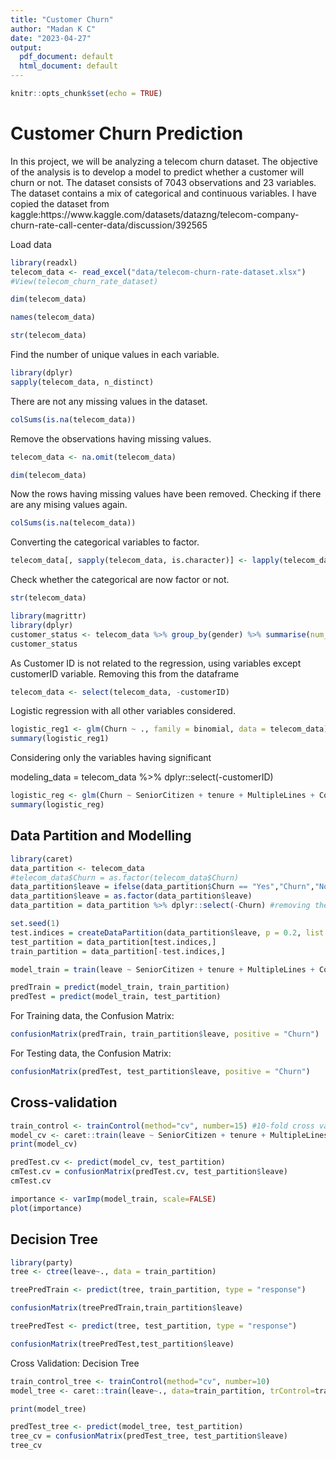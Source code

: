 ```yaml
---
title: "Customer Churn"
author: "Madan K C"
date: "2023-04-27"
output:
  pdf_document: default
  html_document: default
---
```


```r
knitr::opts_chunk$set(echo = TRUE)
```
# Customer Churn Prediction
In this project, we will be analyzing a telecom churn dataset. The objective of the analysis is to develop a model to predict whether a customer will churn or not. The dataset consists of 7043 observations and 23 variables. The dataset contains a mix of categorical and continuous variables.
I have copied the dataset from kaggle:https://www.kaggle.com/datasets/datazng/telecom-company-churn-rate-call-center-data/discussion/392565


Load data
```r
library(readxl)
telecom_data <- read_excel("data/telecom-churn-rate-dataset.xlsx")
#View(telecom_churn_rate_dataset)
```

```r
dim(telecom_data)
```

```r
names(telecom_data)
```


```r
str(telecom_data)
```

Find the number of unique values in each variable.
```r
library(dplyr)
sapply(telecom_data, n_distinct)
```


There are not any missing values in the dataset.
```r
colSums(is.na(telecom_data))
```


Remove the observations having missing values.
```r
telecom_data <- na.omit(telecom_data)
```


```r
dim(telecom_data)
```

Now the rows having missing values have been removed. 
Checking if there are any mising values again.
```r
colSums(is.na(telecom_data))
```


Converting the categorical variables to factor.
```r
telecom_data[, sapply(telecom_data, is.character)] <- lapply(telecom_data[, sapply(telecom_data, is.character)], factor)

```

Check whether the categorical are now factor or not.
```r
str(telecom_data)
```


```r
library(magrittr)
library(dplyr)
customer_status <- telecom_data %>% group_by(gender) %>% summarise(num_customers = n())
customer_status
```

As Customer ID is not related to the regression, using variables except customerID variable.
Removing this from the dataframe
```r
telecom_data <- select(telecom_data, -customerID)
```


Logistic regression with all other variables considered.
```r
logistic_reg1 <- glm(Churn ~ ., family = binomial, data = telecom_data)
summary(logistic_reg1)
```


Considering only the variables having significant

modeling_data = telecom_data %>% dplyr::select(-customerID)


```r
logistic_reg <- glm(Churn ~ SeniorCitizen + tenure + MultipleLines + Contract + PaperlessBilling + TotalCharges + numTechTickets, family = binomial, data = telecom_data)
summary(logistic_reg)
```


## Data Partition and Modelling
```r
library(caret)
data_partition <- telecom_data
#telecom_data$Churn = as.factor(telecom_data$Churn)
data_partition$leave = ifelse(data_partition$Churn == "Yes","Churn","Not")
data_partition$leave = as.factor(data_partition$leave)
data_partition = data_partition %>% dplyr::select(-Churn) #removing the column with numbers, otherwise the prediction is obvious

set.seed(1)
test.indices = createDataPartition(data_partition$leave, p = 0.2, list = FALSE) #classic 80/20 train-test partition
test_partition = data_partition[test.indices,]
train_partition = data_partition[-test.indices,]
```



```r
model_train = train(leave ~ SeniorCitizen + tenure + MultipleLines + Contract + PaperlessBilling + TotalCharges + numTechTickets, data = train_partition, method = "glm", family = binomial(link = "logit"))

predTrain = predict(model_train, train_partition)
predTest = predict(model_train, test_partition)
```

For Training data, the Confusion Matrix:
```r
confusionMatrix(predTrain, train_partition$leave, positive = "Churn")
```
For Testing data, the Confusion Matrix:
```r
confusionMatrix(predTest, test_partition$leave, positive = "Churn")

```

## Cross-validation

```r
train_control <- trainControl(method="cv", number=15) #10-fold cross validation
model_cv <- caret::train(leave ~ SeniorCitizen + tenure + MultipleLines + Contract + PaperlessBilling + TotalCharges + numTechTickets, data=train_partition, trControl=train_control, method = "glm", family = binomial(link = "logit"))
print(model_cv)
```

```r
predTest.cv <- predict(model_cv, test_partition)
cmTest.cv = confusionMatrix(predTest.cv, test_partition$leave)
cmTest.cv
```

```r
importance <- varImp(model_train, scale=FALSE)
plot(importance)
```

## Decision Tree

```r
library(party)
tree <- ctree(leave~., data = train_partition)
```

```r
treePredTrain <- predict(tree, train_partition, type = "response")

confusionMatrix(treePredTrain,train_partition$leave)
```

```r
treePredTest <- predict(tree, test_partition, type = "response")

confusionMatrix(treePredTest,test_partition$leave)
```


Cross Validation: Decision Tree

```r
train_control_tree <- trainControl(method="cv", number=10)
model_tree <- caret::train(leave~., data=train_partition, trControl=train_control_tree, method="ctree")

print(model_tree)
```

```r
predTest_tree <- predict(model_tree, test_partition)
tree_cv = confusionMatrix(predTest_tree, test_partition$leave)
tree_cv

```





